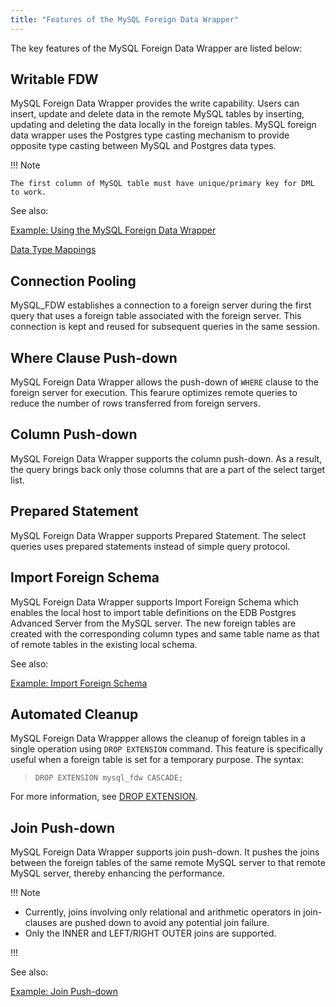 ```yaml
---
title: "Features of the MySQL Foreign Data Wrapper"
---
```


<div id="features_of_mysql_fdw" class="registered_link"></div>

The key features of the MySQL Foreign Data Wrapper are listed below:

## Writable FDW

MySQL Foreign Data Wrapper provides the write capability. Users can insert, update and delete data in the remote MySQL tables by inserting, updating and deleting the data locally in the foreign tables. MySQL foreign data wrapper uses the Postgres type casting mechanism to provide opposite type casting between MySQL and Postgres data types.

!!! Note

    The first column of MySQL table must have unique/primary key for DML to work.

See also:

[Example: Using the MySQL Foreign Data Wrapper](08_example_using_the_mysql_data_adapter/#example_using_the_mysql_data_adapter)

[Data Type Mappings](07_configuring_the_mysql_data_adapter/#data-type-mappings)

## Connection Pooling

MySQL_FDW establishes a connection to a foreign server during the first query that uses a foreign table associated with the foreign server. This connection is kept and reused for subsequent queries in the same session.

## Where Clause Push-down

MySQL Foreign Data Wrapper allows the push-down of `WHERE` clause to the foreign server for execution. This fearure optimizes remote queries to reduce the number of rows transferred from foreign servers.

## Column Push-down

MySQL Foreign Data Wrapper supports the column push-down. As a result, the query brings back only those columns that are a part of the select target list.

## Prepared Statement

MySQL Foreign Data Wrapper supports Prepared Statement. The select queries uses prepared statements instead of simple query protocol.

## Import Foreign Schema

MySQL Foreign Data Wrapper supports Import Foreign Schema which enables the local host to import table definitions on the EDB Postgres Advanced Server from the MySQL server. The new foreign tables are created with the corresponding column types and same table name as that of remote tables in the existing local schema.

See also:

[Example: Import Foreign Schema](09_example_import_foreign_schema/#example_import_foreign_schema)

## Automated Cleanup

MySQL Foreign Data Wrappper allows the cleanup of foreign tables in a single operation using `DROP EXTENSION` command. This feature is specifically useful when a foreign table is set for a temporary purpose. The syntax:

> `DROP EXTENSION mysql_fdw CASCADE;`

For more information, see [DROP EXTENSION](https://www.postgresql.org/docs/current/sql-dropextension.html).

## Join Push-down

MySQL Foreign Data Wrapper supports join push-down. It pushes the joins between the foreign tables of the same remote MySQL server to that remote MySQL server, thereby enhancing the performance.

!!! Note

- Currently, joins involving only relational and arithmetic operators in join-clauses are pushed down to avoid any potential join failure.
- Only the INNER and LEFT/RIGHT OUTER joins are supported.

!!!

See also:

[Example: Join Push-down](10_example_join_push_down/#example_join_push_down)
